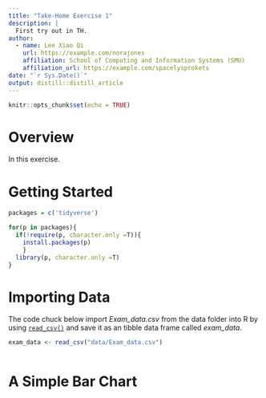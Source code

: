 ```yaml
---
title: "Take-Home Exercise 1"
description: |
  First try out in TH.
author:
  - name: Lee Xiao Qi 
    url: https://example.com/norajones
    affiliation: School of Computing and Information Systems (SMU)
    affiliation_url: https://example.com/spacelysprokets
date: "`r Sys.Date()`"
output: distill::distill_article
---
```


```r
knitr::opts_chunk$set(echo = TRUE)
```

# Overview

In this exercise.

# Getting Started
```r
packages = c('tidyverse')

for(p in packages){
  if(!require(p, character.only =T)){
    install.packages(p)
    }
  library(p, character.only =T)
}
```

# Importing Data
The code chuck below import *Exam_data.csv* from the data folder into R by using [`read_csv()`](www.test.com) and save it as an tibble data frame called *exam_data*. 

```r
exam_data <- read_csv("data/Exam_data.csv")
```

```r

```

# A Simple Bar Chart 




